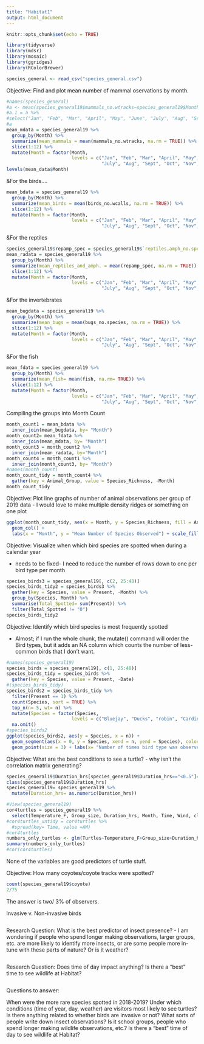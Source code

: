 ---
title: "Habitat1"
output: html_document
---

```{r setup, include=FALSE}
knitr::opts_chunk$set(echo = TRUE)
```


```{r}
library(tidyverse)
library(mdsr)
library(mosaic)
library(ggridges)
library(RColorBrewer)
```

```{r}
species_general <- read_csv("species_general.csv")
```


Objective: Find and plot mean number of mammal oservations by month.

```{r}
#names(species_general)
#a <- mean(species_general19$mammals_no.wtracks~species_general19$Month, na.rm= TRUE)
#a.1 = a %>% 
#select("Jan", "Feb", "Mar", "April", "May", "June", "July", "Aug", "Sept", "Oct", "Nov", "Dec")
#a
mean_mdata = species_general19 %>%
  group_by(Month) %>%
  summarize(mean_mammals = mean(mammals_no.wtracks, na.rm = TRUE)) %>%
  slice(1:12) %>%
  mutate(Month = factor(Month, 
                        levels = c("Jan", "Feb", "Mar", "April", "May", "June",
                                   "July", "Aug", "Sept", "Oct", "Nov", "Dec")))
levels(mean_data$Month)
```

&For the birds....
```{r}
mean_bdata = species_general19 %>%
  group_by(Month) %>%
  summarize(mean_birds = mean(birds_no.wcalls, na.rm = TRUE)) %>%
  slice(1:12) %>%
  mutate(Month = factor(Month, 
                        levels = c("Jan", "Feb", "Mar", "April", "May", "June",
                                   "July", "Aug", "Sept", "Oct", "Nov", "Dec")))

```

&For the reptiles
```{r}
species_general19$repamp_spec = species_general19$`reptiles,amph_no.species` 
mean_radata = species_general19 %>%
  group_by(Month) %>%
  summarize(mean_reptiles_and_amph. = mean(repamp_spec, na.rm = TRUE)) %>%
  slice(1:12) %>%
  mutate(Month = factor(Month, 
                        levels = c("Jan", "Feb", "Mar", "April", "May", "June",
                                   "July", "Aug", "Sept", "Oct", "Nov", "Dec")))
```


&For the invertebrates
```{r}
mean_bugdata = species_general19 %>%
  group_by(Month) %>%
  summarize(mean_bugs = mean(bugs_no.species, na.rm = TRUE)) %>%
  slice(1:12) %>%
  mutate(Month = factor(Month, 
                        levels = c("Jan", "Feb", "Mar", "April", "May", "June",
                                   "July", "Aug", "Sept", "Oct", "Nov", "Dec")))
```

&For the fish
```{r}
mean_fdata = species_general19 %>% 
  group_by(Month) %>% 
  summarize(mean_fish= mean(fish, na.rm= TRUE)) %>% 
  slice(1:12) %>% 
  mutate(Month = factor(Month, 
                        levels = c("Jan", "Feb", "Mar", "April", "May", "June",
                                   "July", "Aug", "Sept", "Oct", "Nov", "Dec")))
```


Compiling the groups into Month Count
```{r}
month_count1 = mean_bdata %>% 
  inner_join(mean_bugdata, by= "Month")
month_count2= mean_fdata %>% 
  inner_join(mean_mdata, by= "Month")
month_count3 = month_count2 %>% 
  inner_join(mean_radata, by="Month")
month_count4 = month_count1 %>% 
  inner_join(month_count3, by= "Month")
#names(month_count)
month_count_tidy = month_count4 %>%
  gather(key = Animal_Group, value = Species_Richness, -Month)
month_count_tidy
```

Objective: Plot line graphs of number of animal observations per group of 2019 data
- I would love to make multiple density ridges or something on one plot
```{r}
ggplot(month_count_tidy, aes(x = Month, y = Species_Richness, fill = Animal_Group)) + 
  geom_col() + 
  labs(x = "Month", y = "Mean Number of Species Observed") + scale_fill_brewer(palette= "Set1") + theme_minimal() + ggtitle("Species Diversity by Animal Group and Month") + labs(caption = "Source: Mass Audubon Habitat Nature Center Citizen Science Observations")
```

Objective: Visualize when which bird species are spotted when during a calendar year

- needs to be fixed- I need to reduce the number of rows down to one per bird type per month

```{r}
species_birds3 = species_general19[, c(2, 25:48)]
species_birds_tidy2 = species_birds3 %>%
  gather(key = Species, value = Present, -Month) %>% 
  group_by(Species, Month) %>% 
  summarise(Total_Spotted= sum(Present)) %>% 
  filter(Total_Spotted != "0")
species_birds_tidy2

```


Objective: Identify which bird species is most frequently spotted

- Almost; if I run the whole chunk, the mutate() command will order the Bird types, but it adds an NA column which counts the number of less-common birds that I don't want.
```{r}
#names(species_general19)
species_birds = species_general19[, c(1, 25:48)]
species_birds_tidy = species_birds %>%
  gather(key = Species, value = Present, -Date)
#(species_birds_tidy)
species_birds2 = species_birds_tidy %>%
  filter(Present == 1) %>%
  count(Species, sort = TRUE) %>% 
  top_n(n= 5, wt= n) %>% 
  mutate(Species = factor(Species, 
                        levels = c("Bluejay", "Ducks", "robin", "Cardinals", "owl", "woodpecker"))) %>% 
  na.omit()
#species_birds2
ggplot(species_birds2, aes(y = Species, x = n)) +
  geom_segment(aes(x = 0, y = Species, xend = n, yend = Species), color = "red", size = 0.75) +
  geom_point(size = 3) + labs(x= "Number of times bird type was observed", y= "Bird type")+ ggtitle("Most Frequently Observed Birds")
```

Objective: What are the best conditions to see a turtle?
- why isn't the correlation matrix generating?
```{r}
species_general19$Duration_hrs[species_general19$Duration_hrs=="<0.5"]=0.25
class(species_general19$Duration_hrs)
species_general19= species_general19 %>% 
  mutate(Duration_hrs= as.numeric(Duration_hrs))
```


```{r}
#View(species_general19)
cor4turtles = species_general19 %>% 
  select(Temperature_F, Group_size, Duration_hrs, Month, Time, Wind, cloud_cover, Turtles)
#cor4turtles_untidy = cor4turtles %>% 
  #spread(key= Time, value =AM)
#cor4turtles
numbers_only_turtles <- glm(Turtles~Temperature_F+Group_size+Duration_hrs+Month+Time+Wind+cloud_cover, data=cor4turtles, family=binomial)
summary(numbers_only_turtles)
#cor(cor4turtles)
```
None of the variables are good predictors of turtle stuff.

Objective: How many coyotes/coyote tracks were spotted?

```{r}
count(species_general19$coyote)
2/75
```
The answer is two/ 3% of observers.

Invasive v. Non-invasive birds

```{r}

  
```


Research Question: What is the best predictor of insect presence?
- I am wondering if people who spend longer making observations, larger groups, etc. are more likely to identify more insects, or are some people more in-tune with these parts of nature? Or is it weather?
```{r}

```



Research Question: Does time of day impact anything? Is there a "best" time to see wildlife at Habitat?
```{r}

```

Questions to answer:

When were the more rare species spotted in 2018-2019?
Under which conditions (time of year, day, weather) are visitors most likely to see turtles?
Is there anything related to whether birds are invasive or not?
What sorts of people write down insect observations? Is it school groups, people who spend longer making wildlife observations, etc.?
Is there a "best" time of day to see wildlife at Habitat?

